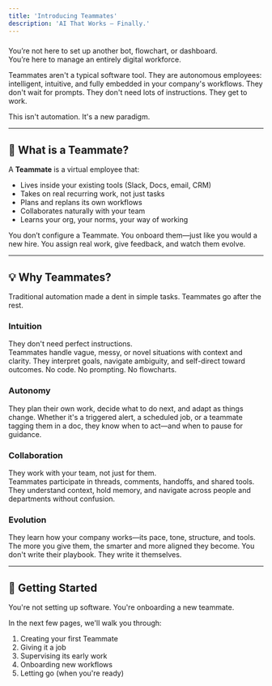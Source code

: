 ```yaml
---
title: 'Introducing Teammates'
description: 'AI That Works — Finally.'
---
```


### 

You’re not here to set up another bot, flowchart, or dashboard.  
You’re here to manage an entirely digital workforce.

Teammates aren't a typical software tool. They are autonomous employees: intelligent, intuitive, and fully embedded in your company's workflows. They don't wait for prompts. They don't need lots of instructions. They get to work.

This isn't automation. It's a new paradigm.

---

## 🧠 What is a Teammate?

A **Teammate** is a virtual employee that:

- Lives inside your existing tools (Slack, Docs, email, CRM)
- Takes on real recurring work, not just tasks
- Plans and replans its own workflows
- Collaborates naturally with your team
- Learns your org, your norms, your way of working

You don’t configure a Teammate. You onboard them—just like you would a new hire. You assign real work, give feedback, and watch them evolve.

---

## 💡 Why Teammates?

Traditional automation made a dent in simple tasks. Teammates go after the rest.

### Intuition

They don't need perfect instructions.  
Teammates handle vague, messy, or novel situations with context and clarity. They interpret goals, navigate ambiguity, and self-direct toward outcomes. No code. No prompting. No flowcharts.

### Autonomy

They plan their own work, decide what to do next, and adapt as things change. Whether it's a triggered alert, a scheduled job, or a teammate tagging them in a doc, they know when to act—and when to pause for guidance.

### Collaboration

They work with your team, not just for them.  
Teammates participate in threads, comments, handoffs, and shared tools. They understand context, hold memory, and navigate across people and departments without confusion.

### Evolution

They learn how your company works—its pace, tone, structure, and tools.  
The more you give them, the smarter and more aligned they become. You don't write their playbook. They write it themselves.

---

## 🚀 Getting Started

You're not setting up software. You're onboarding a new teammate.

In the next few pages, we'll walk you through:

1. Creating your first Teammate  
2. Giving it a job  
3. Supervising its early work  
4. Onboarding new workflows
5. Letting go (when you're ready)
